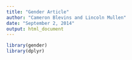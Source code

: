 ```yaml
---
title: "Gender Article"
author: "Cameron Blevins and Lincoln Mullen"
date: "September 2, 2014"
output: html_document
---
```


```r
library(gender)
library(dplyr)
```

